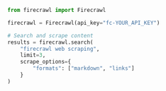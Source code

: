 ```python Python
from firecrawl import Firecrawl

firecrawl = Firecrawl(api_key="fc-YOUR_API_KEY")

# Search and scrape content
results = firecrawl.search(
    "firecrawl web scraping",
    limit=3,
    scrape_options={
        "formats": ["markdown", "links"]
    }
)
```
